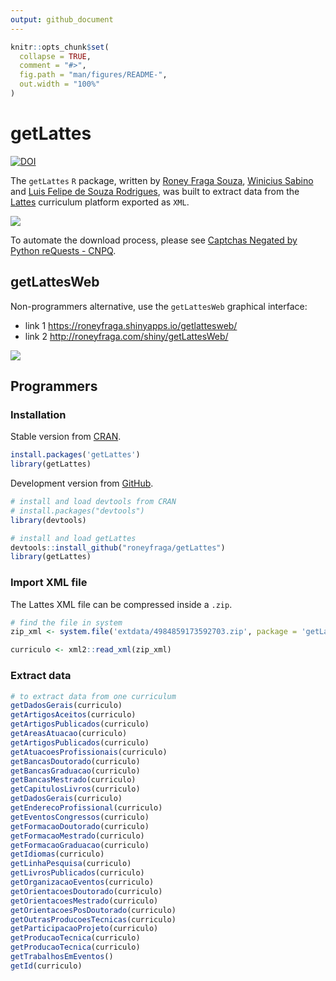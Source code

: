 ```yaml
---
output: github_document
---
```


<!-- README.md is generated from README.Rmd. Please edit that file -->

```r
knitr::opts_chunk$set(
  collapse = TRUE,
  comment = "#>",
  fig.path = "man/figures/README-",
  out.width = "100%"
)
```

# getLattes

<!-- badges: start -->
[![DOI](https://zenodo.org/badge/258844181.svg)](https://zenodo.org/badge/latestdoi/258844181)
<!-- badges: end -->

The `getLattes` `R` package, written by [Roney Fraga Souza](http://roneyfraga.com), [Winicius Sabino](https://stackoverflow.com/users/9278241/winicius-sabino) and [Luis Felipe de Souza Rodrigues](http://lattes.cnpq.br/5404832707334563/), was built to extract data from the [Lattes](http://lattes.cnpq.br/) curriculum platform exported as `XML`. 

![](http://roneyfraga.com/volume/keep_it/lattes_busca_curriculo.gif)

To automate the download process, please see [Captchas Negated by Python reQuests - CNPQ](https://github.com/josefson/CNPQ).

## getLattesWeb

Non-programmers alternative, use the `getLattesWeb` graphical interface: 

- link 1 [https://roneyfraga.shinyapps.io/getlattesweb/](https://roneyfraga.shinyapps.io/getlattesweb/)
- link 2 [http://roneyfraga.com/shiny/getLattesWeb/](http://roneyfraga.com/getLattesWeb/)

![](http://roneyfraga.com/volume/keep_it/getLattesWeb_exemplo.gif)

## Programmers

### Installation

Stable version from [CRAN](https://cran.r-project.org/).

```r
install.packages('getLattes')
library(getLattes)
```

Development version from [GitHub](https://github.com/roneyfraga/getLattes).

```r
# install and load devtools from CRAN
# install.packages("devtools")
library(devtools)

# install and load getLattes
devtools::install_github("roneyfraga/getLattes")
library(getLattes)
```

### Import XML file 

The Lattes XML file can be compressed inside a `.zip`. 

```r
# find the file in system
zip_xml <- system.file('extdata/4984859173592703.zip', package = 'getLattes')

curriculo <- xml2::read_xml(zip_xml)
```

### Extract data

```r
# to extract data from one curriculum 
getDadosGerais(curriculo)
getArtigosAceitos(curriculo)
getArtigosPublicados(curriculo)
getAreasAtuacao(curriculo)
getArtigosPublicados(curriculo)
getAtuacoesProfissionais(curriculo)
getBancasDoutorado(curriculo)
getBancasGraduacao(curriculo)
getBancasMestrado(curriculo)
getCapitulosLivros(curriculo)
getDadosGerais(curriculo)
getEnderecoProfissional(curriculo)
getEventosCongressos(curriculo)
getFormacaoDoutorado(curriculo)
getFormacaoMestrado(curriculo)
getFormacaoGraduacao(curriculo)
getIdiomas(curriculo)
getLinhaPesquisa(curriculo)
getLivrosPublicados(curriculo)
getOrganizacaoEventos(curriculo)
getOrientacoesDoutorado(curriculo)
getOrientacoesMestrado(curriculo)
getOrientacoesPosDoutorado(curriculo)
getOutrasProducoesTecnicas(curriculo)
getParticipacaoProjeto(curriculo)
getProducaoTecnica(curriculo)
getProducaoTecnica(curriculo)
getTrabalhosEmEventos()
getId(curriculo)
```

